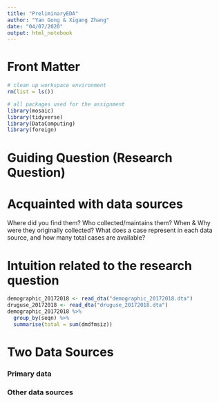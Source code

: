 ```yaml
---
title: "PreliminaryEDA"
author: "Yan Gong & Xigang Zhang"
date: "04/07/2020"
output: html_notebook
---
```


# Front Matter

```r
# clean up workspace environment
rm(list = ls())

# all packages used for the assignment
library(mosaic)
library(tidyverse)
library(DataComputing)
library(foreign)
```

# Guiding Question (Research Question)



# Acquainted with data sources

Where did you find them?
Who collected/maintains them?
When & Why were they originally collected?
What does a case represent in each data source, and how many total cases are available?

# Intuition related to the research question

```r
demographic_20172018 <- read_dta("demographic_20172018.dta")
druguse_20172018 <- read_dta("druguse_20172018.dta")
demographic_20172018 %>%
  group_by(seqn) %>%
  summarise(total = sum(dmdfmsiz))
```

# Two Data Sources

### Primary data

### Other data sources 